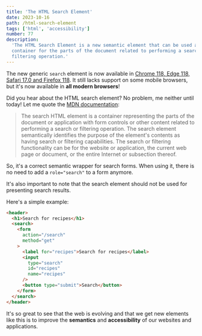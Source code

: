 ```yaml
---
title: 'The HTML Search Element'
date: 2023-10-16
path: /html-search-element
tags: ['html', 'accessibility']
number: 77
description:
  'The HTML Search Element is a new semantic element that can be used as a
  container for the parts of the document related to performing a search or
  filtering operation.'
---
```


The new generic `search` element is now available in
[Chrome 118, Edge 118, Safari 17.0 and Firefox 118](https://caniuse.com/mdn-html_elements_search).
It still lacks support on some mobile browsers, but it's now available in **all
modern browsers**!

Did you hear about the HTML search element? No problem, me neither until today!
Let me quote the
[MDN documentation](https://developer.mozilla.org/en-US/docs/Web/HTML/Element/search):

> The search HTML element is a container representing the parts of the document
> or application with form controls or other content related to performing a
> search or filtering operation. The search element semantically identifies the
> purpose of the element's contents as having search or filtering capabilities.
> The search or filtering functionality can be for the website or application,
> the current web page or document, or the entire Internet or subsection
> thereof.

So, it's a correct semantic wrapper for search forms. When using it, there is no
need to add a `role="search"` to a form anymore.

It's also important to note that the search element should not be used for
presenting search results.

Here's a simple example:

```html
<header>
  <h1>Search for recipes</h1>
  <search>
    <form
      action="/search"
      method="get"
    >
      <label for="recipes">Search for recipes</label>
      <input
        type="search"
        id="recipes"
        name="recipes"
      />
      <button type="submit">Search</button>
    </form>
  </search>
</header>
```

It's so great to see that the web is evolving and that we get new elements like
this is to improve the **semantics** and **accessibility** of our websites and
applications.
